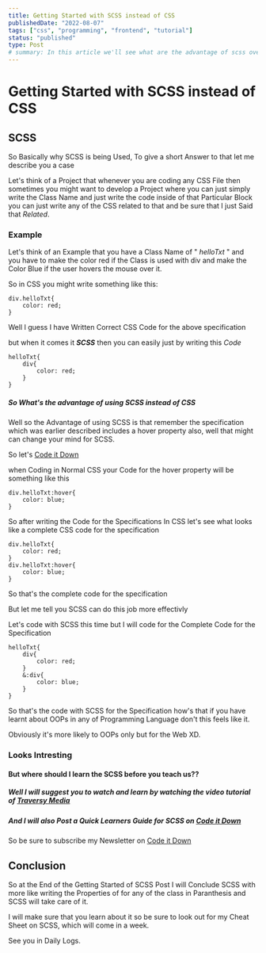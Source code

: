 ```yaml
---
title: Getting Started with SCSS instead of CSS
publishedDate: "2022-08-07"
tags: ["css", "programming", "frontend", "tutorial"]
status: "published"
type: Post
# summary: In this article we'll see what are the advantage of scss over css and why I used Scss in my blog website as a designing the website instead of CSS
---
```


# Getting Started with SCSS instead of CSS

## SCSS

So Basically why SCSS is being Used, To give a short Answer to that let me describe you a case

Let's think of a Project that whenever you are coding any CSS File then sometimes you might want to develop a Project where you can just simply write the Class Name and just write the code inside of that Particular Block you can just write any of the CSS related to that and be sure that I just Said that _Related_.

### Example

Let's think of an Example that you have a Class Name of " _helloTxt_ " and you have to make the color red if the Class is used with div and make the Color Blue if the user hovers the mouse over it.

So in CSS you might write something like this:

```
div.helloTxt{
    color: red;
}
```

Well I guess I have Written Correct CSS Code for the above specification

but when it comes it **_SCSS_** then you can easily just by writing this _Code_

```
helloTxt{
    div{
        color: red;
    }
}
```

##### So What's the advantage of using SCSS instead of CSS

Well so the Advantage of using SCSS is that remember the specification which was earlier described includes a hover property also, well that might can change your mind for SCSS.

So let's [Code it Down](https://codeitdown.ml)

when Coding in Normal CSS your Code for the hover property will be something like this

```
div.helloTxt:hover{
    color: blue;
}
```

So after writing the Code for the Specifications In CSS let's see what looks like a complete CSS code for the specification

```
div.helloTxt{
    color: red;
}
div.helloTxt:hover{
    color: blue;
}
```

So that's the complete code for the specification

But let me tell you SCSS can do this job more effectivly

Let's code with SCSS this time but I will code for the Complete Code for the Specification

```
helloTxt{
    div{
        color: red;
    }
    &:div{
        color: blue;
    }
}
```

So that's the code with SCSS for the Specification how's that if you have learnt about OOPs in any of Programming Language don't this feels like it.

Obviously it's more likely to OOPs only but for the Web XD.

### Looks Intresting

#### But where should I learn the SCSS before you teach us??

##### Well I will suggest you to watch and learn by watching the video tutorial of [Traversy Media](https://www.youtube.com/user/TechGuyWeb)

##### And I will also Post a Quick Learners Guide for SCSS on [Code it Down](https://codeitdown.ml)

So be sure to subscribe my Newsletter on [Code it Down](https://codeitdown.ml)

## Conclusion

So at the End of the Getting Started of SCSS Post I will Conclude SCSS with more like writing the Properties of for any of the class in Paranthesis and SCSS will take care of it.

I will make sure that you learn about it so be sure to look out for my Cheat Sheet on SCSS, which will come in a week.

See you in Daily Logs.
